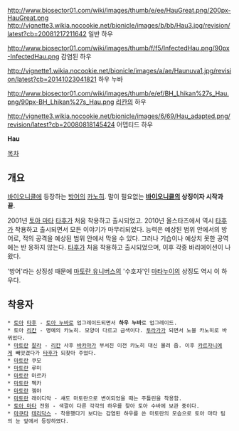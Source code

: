 http://www.biosector01.com/wiki/images/thumb/e/ee/HauGreat.png/200px-HauGreat.png
http://vignette3.wikia.nocookie.net/bionicle/images/b/bb/Hau3.jpg/revision/latest?cb=20081217211642
일반 하우

http://www.biosector01.com/wiki/images/thumb/f/f5/InfectedHau.png/90px-InfectedHau.png 
감염된 하우

http://vignette1.wikia.nocookie.net/bionicle/images/a/ae/Haunuva1.jpg/revision/latest?cb=20141023041821
하우 누바

http://www.biosector01.com/wiki/images/thumb/e/ef/BH_Lhikan%27s_Hau.png/90px-BH_Lhikan%27s_Hau.png 
[[리칸]]의 하우

http://vignette3.wikia.nocookie.net/bionicle/images/6/69/Hau_adapted.png/revision/latest?cb=20080818145424
어뎁티드 하우

'''Hau'''

[[목차]]
== 개요 ==
[[바이오니클]]에 등장하는 [[방어]]의 [[카노히]]. 말이 필요없는 '''[[바이오니클]]의 상징이자 시작과 끝'''. 

2001년 [[토아 마타]] [[타후]]가 처음 착용하고 출시되었고. 2010년 올스타즈에서 역시 [[타후]]가 착용하고 출시되면서 모든 이야기가 마무리되었다. 능력은 예상된 범위 안에서의 방어로, 적의 공격을 예상된 범위 안에서 막을 수 있다. 그러나 기습이나 예상치 못한 공역에는 반 응하지 않는다. [[타후]]가 처음 착용하고 출시되었으며, 이후 각종 바리에이션이 나왔다.

'방어'라는 상징성 때문에 [[마토란 유니버스]]의 '수호자'인 [[마타누이]]의 상징도 역시 이 하우다.

== 착용자 ==
 * [[토아(바이오니클)|토아]] [[타후]] - [[토아 누바]]로 업그레이드되면서 '''하우 누바'''로 업그레이드.
 * 토아 [[리칸]] - 명예의 카노히. 모양이 다르고 금색이다. [[투라가]]가 되면서 노블 카노히로 바뀌었다.
 * [[마토란]] [[잘라]] - [[리칸]] 사후 [[바카마]]가 부서진 이전 카노히 대신 물려 줌. 이후 [[카르자니]]에게 빼앗겼다가 [[타후]]가 되찾아 주었다.
 * [[마토란]] 쿠모
 * [[마토란]] 루미
 * [[마토란]] 마르카
 * [[마토란]] 펙카
 * [[마토란]] 젬야
 * [[마토란]] 래이디악 - 섀도 마토란으로 변이되었을 때는 주틀린을 착용함.
 * [[토아 마타]] 전원 - 색깔이 다른 각각의 하우를 찾아 토아 수바에 보관 중이다.
 * [[마쿠타]] [[테리닥스]] - 착용했다기 보다는 감염된 하우를 쓴 마토란의 모습으로 토아 마타 팀의 눈 앞에서 등장하였다.
